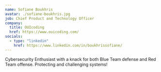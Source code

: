 ```yaml
---
name: Sofiane Boukhris
avatar: ./sofiane-boukhris.jpg
job: Chief Product and Technology Officer
company:
  title: OUIcoding
  href: https://www.ouicoding.com/
socials:
  - type: "linkedin"
    href: https://www.linkedin.com/in/boukhrissofiane/
---
```


Cybersecurity Enthusiast with a knack for both Blue Team defense and Red Team offense. Protecting and challenging systems!